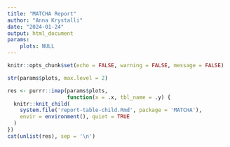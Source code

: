 ```yaml
---
title: "MATCHA Report"
author: "Anna Krystalli"
date: "2024-01-24"
output: html_document
params:
    plots: NULL         
---
```


```r
knitr::opts_chunk$set(echo = FALSE, warning = FALSE, message = FALSE)

```


```r
str(params$plots, max.level = 2)
```



```r
res <- purrr::imap(params$plots, 
                   function(x = .x, tbl_name = .y) {
  knitr::knit_child(
    system.file('report-table-child.Rmd', package = 'MATCHA'),
    envir = environment(), quiet = TRUE
  )
})
cat(unlist(res), sep = '\n')
```

